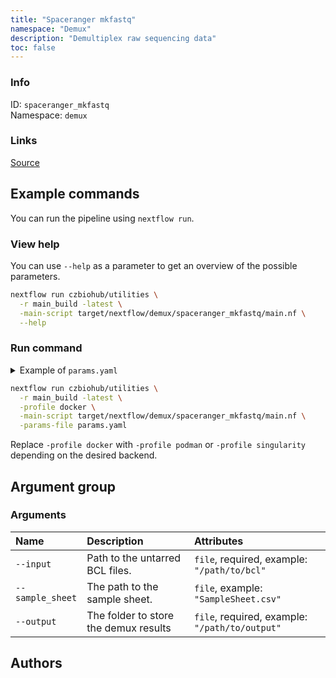 ```yaml
---
title: "Spaceranger mkfastq"
namespace: "Demux"
description: "Demultiplex raw sequencing data"
toc: false
---
```


::: {.column-margin}

### Info

ID: `spaceranger_mkfastq`  
Namespace: `demux`

### Links
[Source](https://github.com/czbiohub/utilities/blob/main/demux/spaceranger_mkfastq){.btn-action .btn-sm .btn-info .btn role="button"}

:::



## Example commands

You can run the pipeline using `nextflow run`.

### View help

You can use `--help` as a parameter to get an overview of the possible parameters.

```bash
nextflow run czbiohub/utilities \
  -r main_build -latest \
  -main-script target/nextflow/demux/spaceranger_mkfastq/main.nf \
  --help
```

### Run command

<details>
<summary>Example of `params.yaml`</summary>
```yaml

```
</details>

```bash
nextflow run czbiohub/utilities \
  -r main_build -latest \
  -profile docker \
  -main-script target/nextflow/demux/spaceranger_mkfastq/main.nf \
  -params-file params.yaml
```

:::{.callout-note}
Replace `-profile docker` with `-profile podman` or `-profile singularity` depending on the desired backend.
:::

## Argument group

### Arguments

|Name             |Description                           |Attributes                                     |
|:----------------|:-------------------------------------|:----------------------------------------------|
|`--input`        |Path to the untarred BCL files.       |`file`, required, example: `"/path/to/bcl"`    |
|`--sample_sheet` |The path to the sample sheet.         |`file`, example: `"SampleSheet.csv"`           |
|`--output`       |The folder to store the demux results |`file`, required, example: `"/path/to/output"` |

## Authors

